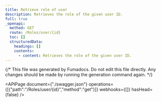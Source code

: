 ```yaml
---
title: Retrieve role of user
description: Retrieves the role of the given user ID.
full: true
_openapi:
  method: GET
  route: /Roles/user/{id}
  toc: []
  structuredData:
    headings: []
    contents:
      - content: Retrieves the role of the given user ID.
---
```


{/* This file was generated by Fumadocs.
Do not edit this file directly. Any changes should be made by running the generation command again. */}

<APIPage document={"./swagger.json"} operations={[{"path":"/Roles/user/{id}","method":"get"}]} webhooks={[]} hasHead={false} />